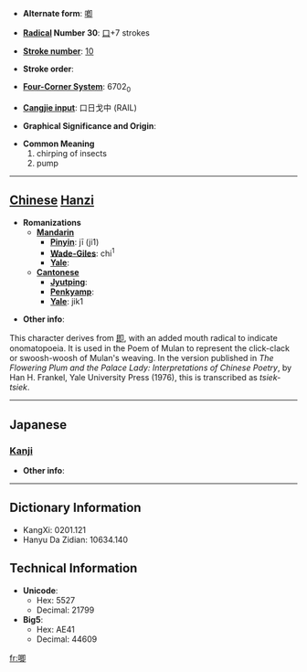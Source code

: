 * '''Alternate form''': [[喞]]

* '''[[Wiktionary:Chinese radical index| Radical]] Number 30''': [[Wiktionary:Chinese radical index 口|口]]+7 strokes

* '''[[Wiktionary:Chinese total strokes index|Stroke number]]''': [[Wiktionary:Chinese total strokes index 10|10]]

* '''Stroke order''': 

* '''[[Wiktionary:Chinese four corner index|Four-Corner System]]''': 6702<sub>0</sub>

* '''[[Wiktionary:Chinese Cangjie index|Cangjie input]]''': 口日戈中 (RAIL)

* '''Graphical Significance and Origin''': 

* '''Common Meaning'''
*#chirping of insects
*# pump


----

== [[Chinese]] [[Hanzi]] ==

* '''Romanizations'''
** '''[[Mandarin]]'''
*** '''[[Pinyin]]''': jī (ji1)
*** '''[[Wade-Giles]]''': chi<sup>1</sup>
*** '''[[Yale]]''': 
** '''[[Cantonese]]'''
*** '''[[Jyutping]]''':
*** '''[[Penkyamp]]''': 
*** '''[[Yale]]''': jik1

* '''Other info''': 
This character derives from [[即]], with an added mouth radical to indicate onomatopoeia.  It is used in the Poem of Mulan to represent the click-clack or swoosh-woosh of Mulan's weaving.  In the version published in ''The Flowering Plum and the Palace Lady: Interpretations of Chinese Poetry'', by Han H. Frankel, Yale University Press (1976), this is transcribed as ''tsiek-tsiek''.  

----

==Japanese==
===[[Kanji]]===
{{kanji|on readings=[[そく]] (soku), [[しょく]] (shoku)
|kun readings=[[かこつ]] (kakotsu)
}}

* '''Other info''':  

----

== Dictionary Information ==

* KangXi: 0201.121
* Hanyu Da Zidian: 10634.140

== Technical Information ==

* '''Unicode''':
** Hex: 5527
** Decimal: 21799
* '''Big5''':
** Hex: AE41
** Decimal: 44609

[[fr:唧]]